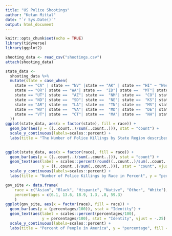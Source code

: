 ```yaml
---
title: "US Police Shootings"
author: "Ketan Mittal"
date: "`r Sys.Date()`"
output: html_document
--- 
```


```r
knitr::opts_chunk$set(echo = TRUE)
library(tidyverse)
library(ggplot2)
```

```r
shooting_data <- read_csv("shootings.csv")
attach(shooting_data)
```
```r
state_data <- 
  shooting_data %>% 
  mutate(state = case_when(
    state == "CA" | state == "NV" |state == "AK" | state == "HI" ~ "West", 
    state == "OR"| state == "WA"| state ==  "ID"| state ==  "MT"| state ==  "WY" ~ "North West", 
    state == "UT"| state ==  "AZ"| state ==  "NM"| state ==  "CO"| state ==  "TX"| state ==  "OK" ~ "South West", 
    state == "ND"| state ==  "SD"| state ==  "NE"| state ==  "KS"| state ==  "MN"| state ==  "IA"| state ==  "MO"| state ==  "WI"| state ==  "IL"| state ==  "IN"| state ==  "MI"| state ==  "OH"| state ==  "KY" ~ "Mid-West",
    state == "AR"| state ==  "LA"| state ==  "TN"| state ==  "MS"| state ==  "AL"| state ==  "GA"| state ==  "FL"| state ==  "SC"| state ==  "NC" ~ "South East",
    state == "WV"| state ==  "VA"| state ==  "MD"| state ==  "DE"| state ==  "PA"| state ==  "NY"| state ==  "NJ"| state == "DC" ~ "Mid-Atlantic",
    state == "VT"| state ==  "CT"| state ==  "MA"| state ==  "NH"| state ==  "ME"| state ==  "RI" ~ "North East"
  ))
ggplot(state_data, aes(x = factor(state), fill = race)) + 
  geom_bar(aes(y = ((..count..)/sum(..count..))), stat = "count") +
  scale_y_continuous(labels=scales::percent) +
  labs(title = "The Number of Police Killings by State Region described by Race", y = "percentage", fill = "Race", x = "State Regions")
       
```

```r
ggplot(state_data, aes(x = factor(race), fill = race)) + 
  geom_bar(aes(y = ((..count..)/sum(..count..))), stat = "count") +
  geom_text(aes(label = scales::percent(round((..count..)/sum(..count..), 2)),
                y = ((..count..)/sum(..count..))), stat = "count", vjust = -.25) + 
  scale_y_continuous(labels=scales::percent) + 
  labs(title = "Number of Police Killings by Race in Percent", y = "percentage", fill = "Race", x = "Race")
```
```r
gov_site <- data.frame(
    race = c("Asian", "Black", "Hispanic", "Native", "Other", "White"),
    percentages = c(6.1, 13.6, 18.9, 1.3, .8, 59.3)
    )
ggplot(gov_site, aes(x = factor(race), fill = race)) + 
  geom_bar(aes(y = (percentages/100)), stat = "Identity") +
  geom_text(aes(label = scales::percent(percentages/100),
                y = percentages/100), stat = "Identity", vjust = -.25) + 
  scale_y_continuous(labels=scales::percent) + 
  labs(title = "Percent of People in America", y = "percentage", fill = "Race", x = "Race")
```
```r

```






